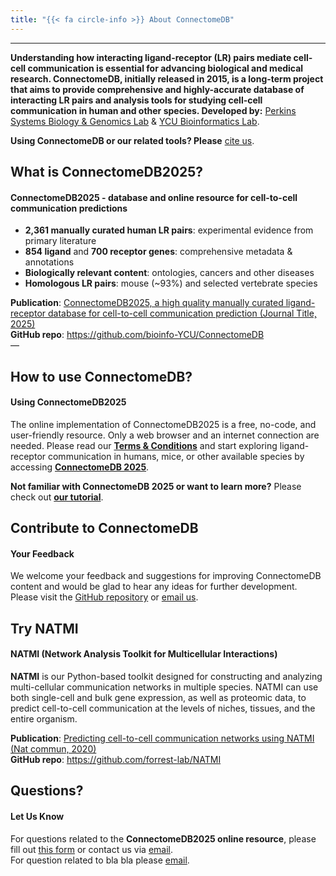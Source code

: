 ```yaml
---
title: "{{< fa circle-info >}} About ConnectomeDB"
---
```


---

**Understanding how interacting ligand-receptor (LR) pairs mediate cell-cell communication is essential for advancing biological and medical research. ConnectomeDB, initially released in 2015, is a long-term project that aims to provide comprehensive and highly-accurate database of interacting LR pairs and analysis tools for studying cell-cell communication in human and other species. Developed by:** [Perkins Systems Biology & Genomics Lab](https://perkins.org.au/research/labs/cancer-program/systems-biology-and-genomics-overview/) & [YCU Bioinformatics Lab](https://www-user.yokohama-cu.ac.jp/~bioinfo/hp/).

**Using ConnectomeDB or our related tools? Please** [cite us](citeus.qmd).  
<span class="half-break"></span>

::: {.panel-tabset}

## **What is ConnectomeDB2025?**

#### **ConnectomeDB2025 - database and online resource for cell-to-cell communication predictions**
<span class="half-break"></span>

- **2,361 manually curated human LR pairs**: experimental evidence from primary literature\
- **854 ligand** and **700 receptor genes**: comprehensive metadata & annotations\
- **Biologically relevant content**: ontologies, cancers and other diseases\
- **Homologous LR pairs**: mouse (~93%) and selected vertebrate species\

<span class="half-break"></span>
**Publication**: [ ConnectomeDB2025, a high quality manually curated ligand-receptor database for cell-to-cell communication prediction (Journal Title, 2025)](https://doi.org/10.1038/s41467-020-18873-z)  
**GitHub repo**: <https://github.com/bioinfo-YCU/ConnectomeDB>  
---

## **How to use ConnectomeDB?**

#### **Using ConnectomeDB2025**
<span class="half-break"></span>

The online implementation of ConnectomeDB2025 is a free, no-code, and user-friendly resource. Only a web browser and an internet connection are needed. Please read our [**Terms & Conditions**](policy.qmd) and start exploring ligand-receptor communication in humans, mice, or other available species by accessing [**ConnectomeDB 2025**](database-human.qmd).

<span class="half-break"></span>
**Not familiar with ConnectomeDB 2025 or want to learn more?** Please check out [**our tutorial**](tutorials.qmd).

## **Contribute to ConnectomeDB**

#### **Your Feedback**
<span class="half-break"></span>

We welcome your feedback and suggestions for improving ConnectomeDB content and would be glad to hear any ideas for further development.  
Please visit the [GitHub repository](https://github.com/bioinfo-YCU/ConnectomeDB) or [email us](mailto:need_to_think@com).

## **Try NATMI**

#### **NATMI (Network Analysis Toolkit for Multicellular Interactions)**
<span class="half-break"></span>

**NATMI** is our Python-based toolkit designed for constructing and analyzing multi-cellular communication networks in multiple species. NATMI can use both single-cell and bulk gene expression, as well as proteomic data, to predict cell-to-cell communication at the levels of niches, tissues, and the entire organism.

<span class="half-break"></span>

**Publication**: [Predicting cell-to-cell communication networks using NATMI (Nat commun, 2020)](https://doi.org/10.1038/s41467-020-18873-z)   
**GitHub repo**: <https://github.com/forrest-lab/NATMI> 


## **Questions?**

#### **Let Us Know**
<span class="half-break"></span>

For questions related to the **ConnectomeDB2025 online resource**, please fill out [this form](this form) or contact us via [email](mailto:bioinfo@yokohama-cu.ac.jp).  
For question related to bla bla please [email](mailto:xxx@.com;mailto:xxx@.com;).

:::
